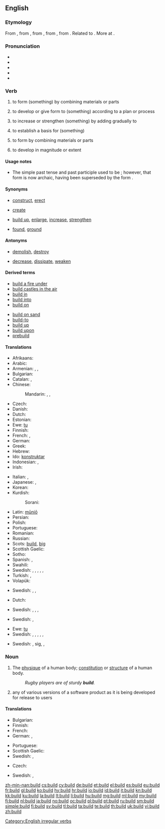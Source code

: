 ==English==

===Etymology===
From {{etyl|enm}} {{term|bilden|lang=enm}}, from {{etyl|ang}} {{term|byldan||to build, construct|lang=ang}}, from {{proto|gem-pro|buldijanan||budlijanan|to build|lang=en}}, from {{proto|gem-pro|budlan||buþlan||bōdlan||bōþlan|house, dwelling, farm|lang=en}}, from {{proto|ine-pro|bhōw-|to swell, grow, thrive, be, live, dwell|lang=en}}. Related to {{etyl|ang|-}} {{term|bold||abode, house, dwelling-place, mansion, hall, castle, temple|lang=ang}}. More at {{l|en|bottle}}.

===Pronunciation===
* {{IPA|/bɪld/}}
* {{audio|en-us-build.ogg|Audio (US)}}
* {{audio|En-uk-to build.ogg|Audio (UK)}}
* {{rhymes|ɪld}}
* {{homophones|billed}}

===Verb===
{{en-verb|builds|building|built}}

# {{transitive}} to form (something) by combining materials or parts
# {{transitive}} to develop or give form to (something) according to a plan or process
# {{transitive}} to increase or strengthen (something) by adding gradually to
# {{transitive}} to establish a basis for (something)
# {{intransitive}} to form by combining materials or parts
# {{intransitive}} to develop in magnitude or extent

====Usage notes====
* The simple past tense and past participle used to be {{term|builded|lang=en}}; however, that form is now archaic, having been superseded by the form {{term||built|lang=en}}.

====Synonyms====
* {{sense|to form by combining materials or parts}} [[construct]], [[erect]]
* {{sense|to develop or give form to according to a plan or process}} [[create]]
* {{sense|to increase or strengthen by adding gradually to}} [[build up]], [[enlarge]], [[increase]], [[strengthen]]
* {{sense|to establish a basis for}} [[found]], [[ground]]

====Antonyms====
* {{sense|to form by combining materials or parts}} [[demolish]], [[destroy]]
* {{sense|to increase or strengthen by adding gradually to}} [[decrease]], [[dissipate]], [[weaken]]

====Derived terms====
{{rel-top|Terms derived from ''build'' (verb)}}
* [[build a fire under]]
* [[build castles in the air]]
* [[build in]]
* [[build into]]
* [[build on]]
{{rel-mid}}
* [[build on sand]] <!-- ([[idiom]] based on [[Gospel]] of Matthew 7:26-7) -->
* [[build-to]]
* [[build up]]
* [[build upon]]
* [[prebuild]]
{{rel-bottom}}

====Translations====
{{trans-top|(transitive) to form by combining materials or parts}}
* Afrikaans: {{t-|af|bou|xs=Afrikaans}}
* Arabic: {{t|ar|بنى|tr=banā}}
* Armenian: {{t-|hy|կառուցել|tr=kaṙuc'el}}, {{t-|hy|շինել|tr=šinel}}, {{t-|hy|սարքել|tr=sark'el}}
* Bulgarian: {{t+|bg|строя}}
* Catalan: {{t+|ca|construir}}, {{t+|ca|edificar}}
* Chinese:
*: Mandarin: {{t|cmn|建設|tr=jiànzào|sc=Hani}}, {{t|cmn|建设|tr=jiànshè|sc=Hani}}, {{t|cmn|建造|tr=jiànzào|sc=Hani}}
* Czech: {{t+|cs|stavět}}
* Danish: {{t-|da|bygge}}
* Dutch: {{t+|nl|bouwen}}
* Estonian: {{t-|et|ehitama}}
* Ewe: [[tu]]
* Finnish: {{t+|fi|rakentaa}}
* French: {{t+|fr|construire}}, {{t+|fr|édifier}}
* German: {{t+|de|bauen}}
* Greek: {{t+|el|χτίζω|tr=xtízo}}
* Hebrew: {{t-|he|בנה|tr=baná}}
* Ido: [[konstruktar]]
* Indonesian: {{t+|id|bangun|alt=membangun|xs=Indonesian}}, {{t+|id|diri|alt=mendirikan|xs=Indonesian}}
* Irish: {{t-|ga|tóg|xs=Irish}}
{{trans-mid}}
* Italian: {{t+|it|costruire}}, {{t-|it|edificare}}
* Japanese: {{t|ja|建てる|tr=[[たてる]], tateru}}, {{t|ja|建設|tr=けんせつする, kensetsu suru|alt=建設する}}
* Korean: {{t|ko|만들다|tr=mandulda}}
* Kurdish:
*: Sorani: {{ku-Arab|[[دروستکردن]]}}
* Latin: [[munio|mūniō]]
* Persian: {{t+|fa|ساختن|tr=sâxtan}}
* Polish: {{t+|pl|budować}}
* Portuguese: {{t+|pt|construir}}
* Romanian: {{t+|ro|clădi}}
* Russian: {{t+|ru|строить|tr=stróitʹ}} {{impf}}
* Scots: [[#Scots|build]], [[big#Scots|big]]
* Scottish Gaelic: {{t-|gd|tog|xs=Scottish Gaelic}}
* Sotho: {{t-|st|haha|xs=Sotho}}
* Spanish: {{t+|es|construir}}, {{t+|es|edificar}}
* Swahili: {{t-|sw|kujenga|xs=Swahili}}
* Swedish: {{t+|sv|anlägga}}, {{t+|sv|bygga}}, {{t+|sv|förfärdiga}}, {{t+|sv|uppföra}}, {{t-|sv|uppresa}}, {{t+|sv|upprätta}}
* Turkish: {{t+|tr|yapmak}}, {{t+|tr|inşa etmek}}
* Volapük: {{t+|vo|bumön}}
{{trans-bottom}}

{{trans-top|(transitive) to develop or give form to according to a plan or process}}
* Swedish: {{t+|sv|bygga}}, {{t+|sv|forma}}, {{t+|sv|skapa}}
{{trans-mid}}
{{trans-bottom}}

{{trans-top|(transitive) to increase or strengthen by adding gradually to}}
* Dutch: {{t+|nl|opbouwen}}
{{trans-mid}}
* Swedish: {{t-|sv|bygga upp}}, {{t+|sv|hopa}}, {{t+|sv|stegra}}, {{t+|sv|öka}}
{{trans-bottom}}

{{trans-top|(transitive) to establish a basis for}}
* Swedish: {{t+|sv|bygga}}, {{t+|sv|grunda}}
{{trans-mid}}
{{trans-bottom}}

{{trans-top|(intransitive) to form by combining materials or parts}}
* Ewe: [[tu]]
* Swedish: {{t+|sv|anlägga|alt=anläggas}}, {{t+|sv|bygga|alt=byggas}}, {{t+|sv|förfärdiga|alt=förfärdigas}}, {{t+|sv|uppföra|alt=uppföras}}, {{t-|sv|uppresa|alt=uppresas}}, {{t+|sv|upprätta|alt=upprättas}}
{{trans-mid}}
{{trans-bottom}}

{{trans-top|(intransitive) to develop in magnitude or extent}}
* Swedish: {{t-|sv|bygga upp|alt=byggas upp}}, {{t+|sv|hopa}} sig, {{t+|sv|stegra|alt=stegras}}, {{t+|sv|öka|alt=ökas}}
{{trans-mid}}
{{trans-bottom}}

===Noun===
{{en-noun}}

# The [[physique]] of a human body; [[constitution]] or [[structure]] of a human body.
#: ''Rugby players are of sturdy '''build'''.''
# {{computing}} any of various versions of a software product as it is being developed for release to users

====Translations====
{{trans-top|physique}}
* Bulgarian: {{t+|bg|телосложение|n}}
* Finnish: {{t-|fi|ruumiinrakenne}}
* French: {{t+|fr|carrure|f}}
* German: {{t+|de|Bau|m}}, {{t-|de|Körperbau|m}}
{{trans-mid}}
* Portuguese: {{t+|pt|físico|m}}
* Scottish Gaelic: {{t-|gd|dèanamh|m}}
* Swedish: {{t+|sv|byggnad|c}}, {{t-|sv|kroppsbyggnad|c}}
{{trans-bottom}}

{{trans-top|any version of a software during its development}}
* Czech: {{t-|cs|sestavení|n}}
{{trans-mid}}
* Swedish: {{t+|sv|build|c}}, {{t+|sv|bygge|n}}
{{trans-bottom}}

[[Category:English irregular verbs]]

[[zh-min-nan:build]]
[[cs:build]]
[[cy:build]]
[[de:build]]
[[et:build]]
[[el:build]]
[[es:build]]
[[eu:build]]
[[fr:build]]
[[gl:build]]
[[ko:build]]
[[hy:build]]
[[hr:build]]
[[io:build]]
[[id:build]]
[[it:build]]
[[kn:build]]
[[kk:build]]
[[ku:build]]
[[la:build]]
[[lt:build]]
[[li:build]]
[[hu:build]]
[[mg:build]]
[[ml:build]]
[[my:build]]
[[fj:build]]
[[nl:build]]
[[ja:build]]
[[no:build]]
[[oc:build]]
[[pl:build]]
[[pt:build]]
[[ru:build]]
[[sm:build]]
[[simple:build]]
[[fi:build]]
[[sv:build]]
[[tl:build]]
[[ta:build]]
[[te:build]]
[[th:build]]
[[uk:build]]
[[vi:build]]
[[zh:build]]